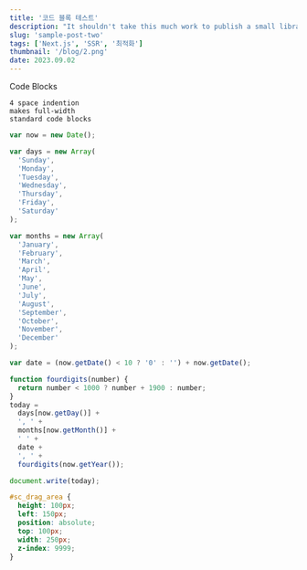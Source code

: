 ```yaml
---
title: '코드 블록 테스트'
description: "It shouldn't take this much work to publish a small library"
slug: 'sample-post-two'
tags: ['Next.js', 'SSR', '최적화']
thumbnail: '/blog/2.png'
date: 2023.09.02
---
```


Code Blocks

    4 space indention
    makes full-width
    standard code blocks

```js
var now = new Date();

var days = new Array(
  'Sunday',
  'Monday',
  'Tuesday',
  'Wednesday',
  'Thursday',
  'Friday',
  'Saturday'
);

var months = new Array(
  'January',
  'February',
  'March',
  'April',
  'May',
  'June',
  'July',
  'August',
  'September',
  'October',
  'November',
  'December'
);

var date = (now.getDate() < 10 ? '0' : '') + now.getDate();

function fourdigits(number) {
  return number < 1000 ? number + 1900 : number;
}
today =
  days[now.getDay()] +
  ', ' +
  months[now.getMonth()] +
  ' ' +
  date +
  ', ' +
  fourdigits(now.getYear());

document.write(today);
```

```css
#sc_drag_area {
  height: 100px;
  left: 150px;
  position: absolute;
  top: 100px;
  width: 250px;
  z-index: 9999;
}
```
